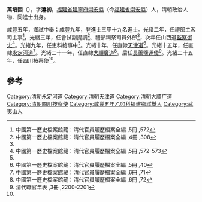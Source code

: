 '''萬培因'''（{{bd|1836年||？}}），字'''蓮初'''，[[福建省|福建省]][[建寧府|建寧府]][[崇安縣|崇安縣]]（今[[福建省|福建省]][[崇安縣|崇安縣]]）人，清朝政治人物、同進士出身。

咸豐五年，鄉試中舉；咸豐九年，登進士三甲十九名進士。光緒二年，任禮部主客司主事<ref name="#1">中國第一歷史檔案館藏：清代官員履歷檔案全編 ,5冊 ,572</ref>，光緒三年，任會試副提調<ref name="#2">中國第一歷史檔案館藏：清代官員履歷檔案全編 ,4冊 ,308</ref>、禮部祠祭司員外郎<ref name="#1"/>，次年任山西道[[監察御史|監察御史]]<ref>中國第一歷史檔案館藏：清代官員履歷檔案全編 ,5冊 ,572-573</ref>。光緒九年，任吏科給事中<ref name="#2"/>。光緒十年，任直隸[[天津道|天津道]]<ref>中國第一歷史檔案館藏：清代官員履歷檔案全編 ,5冊 ,40</ref>。光緒十五年，任直隸[[永定河道|永定河道]]<ref>中國第一歷史檔案館藏：清代官員履歷檔案全編 ,6冊 ,71</ref>。光緒二十一年，任直隸[[大順廣道|大順廣道]]<ref>中國第一歷史檔案館藏：清代官員履歷檔案全編 ,6冊 ,72</ref>。后任[[長蘆鹽運使|長蘆鹽運使]]<ref name="#3">清代職官年表 ,3冊 ,2200-2201</ref>。光緒二十五年，任四川按察使<ref name="#3"/>。

==參考==
{{reflist|2}}
{{清朝人物小作品}}
{{咸豐九年己未科殿試金榜}}
{{DEFAULTSORT:Wan萬}}
[[Category:清朝永定河道|Category:清朝永定河道]]
[[Category:清朝天津道|Category:清朝天津道]]
[[Category:清朝大顺广道|Category:清朝大顺广道]]
[[Category:清朝四川按察使|Category:清朝四川按察使]]
[[Category:咸豐五年乙卯科福建鄉試舉人|Category:咸豐五年乙卯科福建鄉試舉人]]
[[Category:武夷山人|Category:武夷山人]]